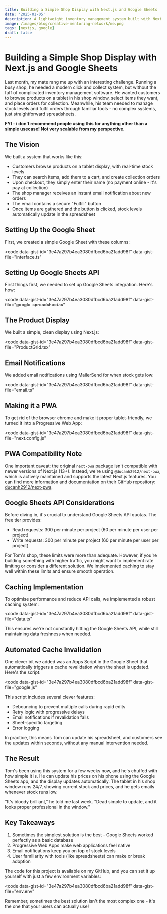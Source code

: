 ```yaml
---
title: Building a Simple Shop Display with Next.js and Google Sheets
date: '2025-01-05'
description: A lightweight inventory management system built with Next.js and Google Sheets, perfect for small shops needing a simple click-and-collect solution without complex infrastructure or databases.
image: /images/blog/creative-mentoring-network/me.png
tags: [nextjs, google]
draft: false
---
```


# Building a Simple Shop Display with Next.js and Google Sheets

Last month, my mate rang me up with an interesting challenge. Running a busy shop, he needed a modern click and collect system, but without the faff of complicated inventory management software. He wanted customers to browse products on a tablet in his shop window, select items they want, and place orders for collection. Meanwhile, his team needed to manage stock levels and fulfil orders through familiar tools - no complex systems, just straightforward spreadsheets.

**FYI - i don’t recommend people using this for anything other than a simple usecase! Not very scalable from my perspective.**

## The Vision

We built a system that works like this:

- Customers browse products on a tablet display, with real-time stock levels
- They can search items, add them to a cart, and create collection orders
- Upon checkout, they simply enter their name (no payment online - it's pay at collection)
- The shop manager receives an instant email notification about new orders
- The email contains a secure "Fulfill" button
- Once items are gathered and the button is clicked, stock levels automatically update in the spreadsheet

## Setting Up the Google Sheet

First, we created a simple Google Sheet with these columns:

<code
	data-gist-id="3e47a297b4ea3080dfbcd6ba21add98f"
	data-gist-file="interface.ts"
></code>

## Setting Up Google Sheets API

First things first, we needed to set up Google Sheets integration. Here's how:

<code
	data-gist-id="3e47a297b4ea3080dfbcd6ba21add98f"
	data-gist-file="google-spreadsheet.ts"
></code>

## The Product Display

We built a simple, clean display using Next.js:

<code
	data-gist-id="3e47a297b4ea3080dfbcd6ba21add98f"
	data-gist-file="ProductGrid.tsx"
></code>

## Email Notifications

We added email notifications using MailerSend for when stock gets low:

<code
	data-gist-id="3e47a297b4ea3080dfbcd6ba21add98f"
	data-gist-file="email.ts"
></code>

## Making it a PWA

To get rid of the browser chrome and make it proper tablet-friendly, we turned it into a Progressive Web App:

<code
	data-gist-id="3e47a297b4ea3080dfbcd6ba21add98f"
	data-gist-file="next.config.js"
></code>

## PWA Compatibility Note

One important caveat: the original `next-pwa` package isn't compatible with newer versions of Next.js (13+). Instead, we're using `@ducanh2912/next-pwa`, which is actively maintained and supports the latest Next.js features. You can find more information and documentation on their GitHub repository: [ducanh2912/next-pwa](https://github.com/ducanh2912/next-pwa).

## Google Sheets API Considerations

Before diving in, it's crucial to understand Google Sheets API quotas. The free tier provides:

- Read requests: 300 per minute per project (60 per minute per user per project)
- Write requests: 300 per minute per project (60 per minute per user per project)

For Tom's shop, these limits were more than adequate. However, if you're building something with higher traffic, you might want to implement rate limiting or consider a different solution. We implemented caching to stay well within these limits and ensure smooth operation.

## Caching Implementation

To optimise performance and reduce API calls, we implemented a robust caching system:

<code
	data-gist-id="3e47a297b4ea3080dfbcd6ba21add98f"
	data-gist-file="data.ts"
></code>

This ensures we're not constantly hitting the Google Sheets API, while still maintaining data freshness when needed.

## Automated Cache Invalidation

One clever bit we added was an Apps Script in the Google Sheet that automatically triggers a cache revalidation when the sheet is updated. Here's the script:

<code
	data-gist-id="3e47a297b4ea3080dfbcd6ba21add98f"
	data-gist-file="google.js"
></code>

This script includes several clever features:

- Debouncing to prevent multiple calls during rapid edits
- Retry logic with progressive delays
- Email notifications if revalidation fails
- Sheet-specific targeting
- Error logging

In practice, this means Tom can update his spreadsheet, and customers see the updates within seconds, without any manual intervention needed.

## The Result

Tom's been using this system for a few weeks now, and he's chuffed with how simple it is. He can update his prices on his phone using the Google Sheets app, and the display updates automatically. The tablet in his shop window runs 24/7, showing current stock and prices, and he gets emails whenever stock runs low.

"It's bloody brilliant," he told me last week. "Dead simple to update, and it looks proper professional in the window."

## Key Takeaways

1. Sometimes the simplest solution is the best - Google Sheets worked perfectly as a basic database
2. Progressive Web Apps make web applications feel native
3. Email notifications keep you on top of stock levels
4. User familiarity with tools (like spreadsheets) can make or break adoption

The code for this project is available on my GitHub, and you can set it up yourself with just a few environment variables:

<code
	data-gist-id="3e47a297b4ea3080dfbcd6ba21add98f"
	data-gist-file="env.env"
></code>

Remember, sometimes the best solution isn't the most complex one - it's the one that your users can actually use!
